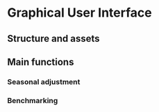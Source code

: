 # Graphical User Interface 

## Structure and assets

## Main functions

### Seasonal adjustment 

### Benchmarking

